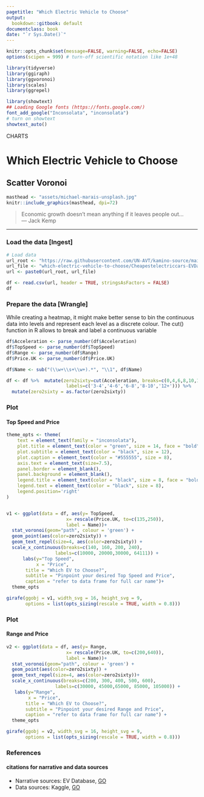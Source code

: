 ```yaml
---
pagetitle: "Which Electric Vehicle to Choose"
output:
  bookdown::gitbook: default
documentclass: book
date: "`r Sys.Date()`"
---
```


```r

knitr::opts_chunk$set(message=FALSE, warning=FALSE, echo=FALSE)
options(scipen = 999) # turn-off scientific notation like 1e+48

library(tidyverse)
library(ggiraph)
library(ggvoronoi)
library(scales)
library(ggrepel)

library(showtext)
## Loading Google fonts (https://fonts.google.com/)
font_add_google("Inconsolata", "inconsolata")
# turn on showtext
showtext_auto()

```

<div class="activity">
CHARTS
</div>

# Which Electric Vehicle to Choose
## Scatter Voronoi


```r

masthead <- "assets/michael-marais-unsplash.jpg"
knitr::include_graphics(masthead, dpi=72)

```

> Economic growth doesn't mean anything if it leaves people out...\
--- Jack Kemp


***

### Load the data [Ingest]

```r

# Load data
url_root <- "https://raw.githubusercontent.com/UN-AVT/kamino-source/main/sources/0-shared/data/"
url_file <- "which-electric-vehicle-to-choose/Cheapestelectriccars-EVDatabase.csv"
url <- paste0(url_root, url_file)

df <- read.csv(url, header = TRUE, stringsAsFactors = FALSE)
df


```

### Prepare the data [Wrangle]

While creating a heatmap, it might make better sense to bin the continuous data into levels and represent each level as a discrete colour. The cut() function in R allows to break and label a continuous variable

```r

df$Acceleration <- parse_number(df$Acceleration)
df$TopSpeed <- parse_number(df$TopSpeed)
df$Range <- parse_number(df$Range)
df$Price.UK <- parse_number(df$Price.UK)

df$Name <- sub("(\\w+\\s+\\w+).*", "\\1", df$Name)

df <- df %>%  mutate(zero2sixty=cut(Acceleration, breaks=c(0,4,6,8,10,12),
                      labels=c('3-4','4-6','6-8','8-10','12+'))) %>%
  mutate(zero2sixty = as.factor(zero2sixty))

```

### Plot 
#### Top Speed and Price


```r


theme_opts <- theme(
    text = element_text(family = "inconsolata"), 
    plot.title = element_text(color = "green", size = 14, face = "bold"),
    plot.subtitle = element_text(color = "black", size = 12),
    plot.caption = element_text(color = "#555555", size = 8),
    axis.text = element_text(size=7.5),
    panel.border = element_blank(),
    panel.background = element_blank(),
    legend.title = element_text(color = "black", size = 8, face = "bold"), # remove legend title
    legend.text = element_text(color = "black", size = 8),
    legend.position='right'
)


v1 <- ggplot(data = df, aes(y= TopSpeed,
                      x= rescale(Price.UK, to=c(135,250)),
                      label = Name))+
  stat_voronoi(geom="path", colour = 'green') +
  geom_point(aes(color=zero2sixty)) +
  geom_text_repel(size=4, aes(color=zero2sixty)) +
  scale_x_continuous(breaks=c(140, 160, 200, 240),
                  labels=c(10000, 20000,30000, 64111)) +
      labs(y="Top Speed",
           x = "Price",
       title = "Which EV to Choose?",
       subtitle = "Pinpoint your desired Top Speed and Price",
       caption = "refer to data frame for full car name")+
  theme_opts

girafe(ggobj = v1, width_svg = 16, height_svg = 9,
       options = list(opts_sizing(rescale = TRUE, width = 0.8)))

```
### Plot
#### Range and Price


```r

v2 <- ggplot(data = df, aes(y= Range,
                      x= rescale(Price.UK, to=c(200,640)),
                      label = Name))+
  stat_voronoi(geom="path", colour = 'green') +
  geom_point(aes(color=zero2sixty)) +
  geom_text_repel(size=4, aes(color=zero2sixty))+
  scale_x_continuous(breaks=c(200, 300, 400, 500, 600),
                  labels=c(30000, 45000,65000, 85000, 105000)) +
   labs(y="Range",
        x = "Price",
       title = "Which EV to Choose?",
       subtitle = "Pinpoint your desired Range and Price",
       caption = "refer to data frame for full car name") +
  theme_opts

girafe(ggobj = v2, width_svg = 16, height_svg = 9,
       options = list(opts_sizing(rescale = TRUE, width = 0.8)))

```

### References
#### citations for narrative and data sources

* Narrative sources: EV Database, [GO](https://ev-database.org){target="_blank"}
* Data sources: Kaggle, [GO](https://www.kaggle.com/kkhandekar/cheapest-electric-cars){target="_blank"}
